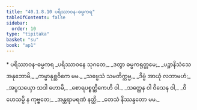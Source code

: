```yaml
---
title: "40.1.8.10 ပရိဿာဝန-ဓမ္မကရ"
tableOfContents: false
sidebar:
  order: 10
type: "tipitaka"
basket: "su"
book: "ap1"
---
```



<DynamicBreadcrumb />

<Paragraph type="center" book="ap1">
* ပရိဿာဝန-ဓမ္မကရ
</Paragraph>

<Division number="118" book="ap1" e="ch" v="20" p="361">

<Paragraph number="4415" type="verses" book="ap1">
_ပရိဿာဝနေ သုဂတေ,_  
_ဒတွာ ဓမ္မကရုတ္တမေ;_  
_ပဉ္စာနိသံသေ အနုဘောမိ,_  
_ကမ္မာနုစ္ဆဝိကေ မမ._  

</Paragraph>

</Division>
<Division number="119" book="ap1" e="ch" v="20" p="361">

<Paragraph number="4416" type="verses" book="ap1">
_သဗ္ဗေသံ သမတိက္ကမ္မ,_  
_ဒိဗ္ဗံ အာယုံ လဘာမဟံ;_  
_အပ္ပသယှော သဒါ ဟောမိ,_  
_စောရပစ္စတ္ထိကေဟိ ဝါ._  

</Paragraph>

</Division>
<Division number="120" book="ap1" e="ch" v="20" p="361">

<Paragraph number="4417" type="verses" book="ap1">
_သတ္ထေန ဝါ ဝိသေန ဝါ,_  
_ဝိဟေသမ္ပိ န ကုဗ္ဗတေ;_  
_အန္တရာမရဏံ နတ္ထိ,_  
_တေသံ နိဿန္ဒတော မမ._
</Paragraph>
</Division>